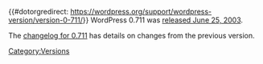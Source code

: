 {{#dotorgredirect: https://wordpress.org/support/wordpress-version/version-0-711/}}
WordPress 0.711 was [http://wordpress.org/news/2003/06/wordpress-version-0711-now-available/ released June 25, 2003].

The [[Changelog/0.711|changelog for 0.711]] has details on changes from the previous version. 

{{Versions}}

[[Category:Versions]]